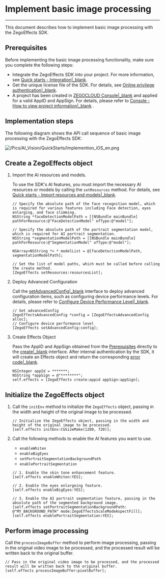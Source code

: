 # Implement basic image processing

---

This document describes how to implement basic image processing with the ZegoEffects SDK. 

## Prerequisites

Before implementing the basic image processing functionality, make sure you complete the following steps:


- Integrate the ZegoEffects SDK into your project. For more information, see [Quick starts - Integration\|_blank](#9909).
- Get the unique license file of the SDK. For details, see [Online privilege authentication\|_blank](!Quick_Starts/Authenticate_users_with_tokens).
- A project has been created in [ZEGOCLOUD Console\|_blank](https://console.zegocloud.com) and applied for a valid AppID and AppSign. For details, please refer to [Console - How to view project information\|_blank](#16144) .


## Implementation steps

The following diagram shows the  API call sequence of basic image processing with the ZegoEffects SDK:

![/Pics/AI_Vision/QuickStarts/Implemention_iOS_en.png](http://doc.oa.zego.im/Pics/AI_Vision/QuickStarts/Implemention_iOS_en.png)


## Create a ZegoEffects object

1. Import the AI resources and models.
   
     To use the SDK's AI features, you must import the necessary AI resources or models by calling the `setResources` method. For details, see [Quick starts - Import resources and models\|_blank](#9919).

    ```objc
    // Specify the absolute path of the face recognition model, which is required for various features including Face detection, eyes enlarging, and face slimming.
    NSString *faceDetectionModelPath = [[NSBundle mainBundle] pathForResource:@"FaceDetectionModel" ofType:@"model"];

    // Specify the absolute path of the portrait segmentation model, which is required for AI portrait segmentation.
    NSString *segmentationModelPath = [[NSBundle mainBundle] pathForResource:@"SegmentationModel" ofType:@"model"];

    NSArray<NSString *> * modelList = @[faceDetectionModelPath, segmentationModelPath];

    // Set the list of model paths, which must be called before calling the create method.
    [ZegoEffects setResources:resourcesList];
    ```
     
2. Deploy Advanced Configuration

    Call the [setAdvancedConfig\|_blank](@setAdvancedConfig) interface to deploy advanced configuration items, such as configuring device performance levels. For details, please refer to [Configure Device Performance Level\|_blank](!getDeviceLevel).

    ```objc
    // Set advancedConfig
    ZegoEffectsAdvancedConfig *config = [ZegoEffectsAdvancedConfig alloc];
    // Configure device performance level
    [ZegoEffects setAdvancedConfig:config];
    ```

3. Create Effects Object

    Pass the AppID and AppSign obtained from the [Prerequisites](!Quick_Starts/Solution_Implementation#1) directly to the [create\|_blank](/article/api?doc=Effects_SDK_API~objectivec_ios~class~ZegoEffects#create-appid-app-sign-2) interface. After internal authentication by the SDK, it will create an Effects object and return the corresponding [error code\|_blank](!Error_Codes/Error_Codes).

    ```objc
    NSInteger appId = *******;
    NSString *appSign = @"********";
    self.effects = [ZegoEffects create:appid appSign:appSign];
    ``` 

## Initialize the ZegoEffects object

1. Call the `initEnv` method to initialize the `ZegoEffects` object, passing in the width and height of the original image to be processed.

    ```objc
    // Initialize the ZegoEffects object, passing in the width and height of the original image to be processed.
    [self.effects initEnv:CGSizeMake(1280, 720)];
    ```

2. Call the following methods to enable the AI features you want to use.

    - `enableWhiten`
    - `enableBigEyes`
    - `setPortraitSegmentationBackgroundPath`
    - `enablePortraitSegmentation` 
    
    ```objc
    // 1. Enable the skin tone enhancement feature.
    [self.effects enableWhiten:YES];
    
    // 2. Enable the eyes enlargeing feature.
    [self.effects enableBigEyes:YES];
    
    // 3. Enable the AI portrait segmentation feature, passing in the absolute path of the segmented background image.
    [self.effects setPortraitSegmentationBackgroundPath: @"MY_BACKGROUND_PATH" mode:ZegoEffectsScaleModeAspectFill];
    [self.effects enablePortraitSegmentation:YES];
    ```



## Perform image processing

Call the `processImageBuffer` method to perform image processing, passing in the original video image to be processed, and the processed result will be written back to the original buffer.

```objc
// Pass in the original video image to be processed, and the processed result will be written back to the original buffer.
[self.effects processImageBuffer:pixelBuffer];
```
